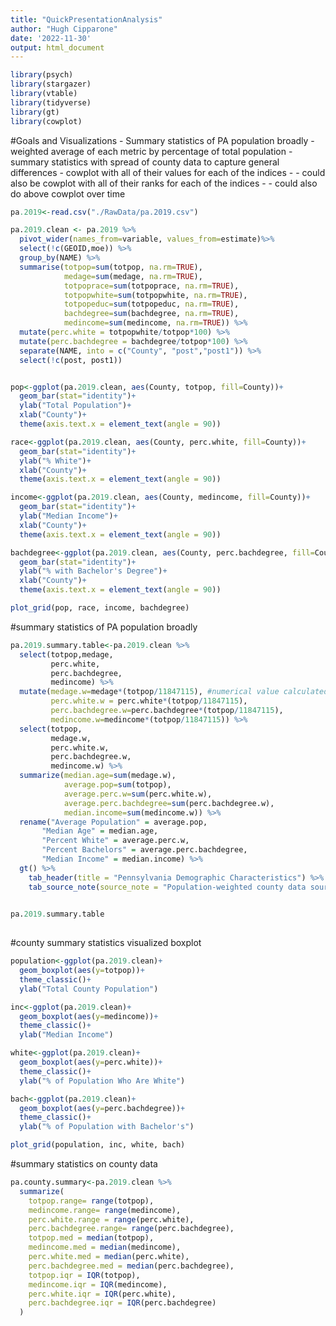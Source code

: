 ```yaml
---
title: "QuickPresentationAnalysis"
author: "Hugh Cipparone"
date: '2022-11-30'
output: html_document
---
```


```r
library(psych)
library(stargazer)
library(vtable)
library(tidyverse)
library(gt)
library(cowplot)
```


#Goals and Visualizations
- Summary statistics of PA population broadly
  - weighted average of each metric by percentage of total population
- summary statistics with spread of county data to capture general differences
- cowplot with all of their values for each of the indices
- - could also be cowplot with all of their ranks for each of the indices
- - could also do above cowplot over time



```r

pa.2019<-read.csv("./RawData/pa.2019.csv")

pa.2019.clean <- pa.2019 %>% 
  pivot_wider(names_from=variable, values_from=estimate)%>% 
  select(!c(GEOID,moe)) %>% 
  group_by(NAME) %>% 
  summarise(totpop=sum(totpop, na.rm=TRUE),
            medage=sum(medage, na.rm=TRUE),
            totpoprace=sum(totpoprace, na.rm=TRUE),
            totpopwhite=sum(totpopwhite, na.rm=TRUE),
            totpopeduc=sum(totpopeduc, na.rm=TRUE),
            bachdegree=sum(bachdegree, na.rm=TRUE),
            medincome=sum(medincome, na.rm=TRUE)) %>% 
  mutate(perc.white = totpopwhite/totpop*100) %>% 
  mutate(perc.bachdegree = bachdegree/totpop*100) %>% 
  separate(NAME, into = c("County", "post","post1")) %>% 
  select(!c(post, post1))


pop<-ggplot(pa.2019.clean, aes(County, totpop, fill=County))+
  geom_bar(stat="identity")+
  ylab("Total Population")+
  xlab("County")+
  theme(axis.text.x = element_text(angle = 90))

race<-ggplot(pa.2019.clean, aes(County, perc.white, fill=County))+
  geom_bar(stat="identity")+
  ylab("% White")+
  xlab("County")+
  theme(axis.text.x = element_text(angle = 90))

income<-ggplot(pa.2019.clean, aes(County, medincome, fill=County))+
  geom_bar(stat="identity")+
  ylab("Median Income")+
  xlab("County")+
  theme(axis.text.x = element_text(angle = 90))

bachdegree<-ggplot(pa.2019.clean, aes(County, perc.bachdegree, fill=County))+
  geom_bar(stat="identity")+
  ylab("% with Bachelor's Degree")+
  xlab("County")+
  theme(axis.text.x = element_text(angle = 90))

plot_grid(pop, race, income, bachdegree)

```


#summary statistics of PA population broadly
```r

pa.2019.summary.table<-pa.2019.clean %>% 
  select(totpop,medage,
         perc.white,
         perc.bachdegree,
         medincome) %>% 
  mutate(medage.w=medage*(totpop/11847115), #numerical value calculated by summing the total population values for all counties
         perc.white.w = perc.white*(totpop/11847115), 
         perc.bachdegree.w=perc.bachdegree*(totpop/11847115),
         medincome.w=medincome*(totpop/11847115)) %>% 
  select(totpop,
         medage.w,
         perc.white.w,
         perc.bachdegree.w,
         medincome.w) %>% 
  summarize(median.age=sum(medage.w), 
            average.pop=sum(totpop), 
            average.perc.w=sum(perc.white.w), 
            average.perc.bachdegree=sum(perc.bachdegree.w), 
            median.income=sum(medincome.w)) %>% 
  rename("Average Population" = average.pop, 
       "Median Age" = median.age, 
       "Percent White" = average.perc.w, 
       "Percent Bachelors" = average.perc.bachdegree, 
       "Median Income" = median.income) %>% 
  gt() %>% 
    tab_header(title = "Pennsylvania Demographic Characteristics") %>% 
    tab_source_note(source_note = "Population-weighted county data sourced from American Community Survey 1-year estimates")
  

pa.2019.summary.table
  
```

#county summary statistics visualized boxplot
```r

population<-ggplot(pa.2019.clean)+
  geom_boxplot(aes(y=totpop))+
  theme_classic()+
  ylab("Total County Population")

inc<-ggplot(pa.2019.clean)+
  geom_boxplot(aes(y=medincome))+
  theme_classic()+
  ylab("Median Income")

white<-ggplot(pa.2019.clean)+
  geom_boxplot(aes(y=perc.white))+
  theme_classic()+
  ylab("% of Population Who Are White")

bach<-ggplot(pa.2019.clean)+
  geom_boxplot(aes(y=perc.bachdegree))+
  theme_classic()+
  ylab("% of Population with Bachelor's")

plot_grid(population, inc, white, bach)


```





#summary statistics on county data
```r

pa.county.summary<-pa.2019.clean %>% 
  summarize(
    totpop.range= range(totpop),
    medincome.range= range(medincome),
    perc.white.range = range(perc.white),
    perc.bachdegree.range= range(perc.bachdegree),
    totpop.med = median(totpop),
    medincome.med = median(medincome),
    perc.white.med = median(perc.white),
    perc.bachdegree.med = median(perc.bachdegree),
    totpop.iqr = IQR(totpop),
    medincome.iqr = IQR(medincome),
    perc.white.iqr = IQR(perc.white),
    perc.bachdegree.iqr = IQR(perc.bachdegree)
  )
  


```





